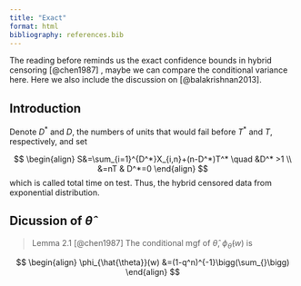 ```yaml
---
title: "Exact"
format: html
bibliography: references.bib
---
```


The reading before reminds us the exact confidence bounds in hybrid censoring [@chen1987] , maybe we can compare the conditional variance here. Here we also include the discussion on [@balakrishnan2013].

## Introduction

Denote $D^*$ and $D$, the numbers of units that would fail before $T^*$ and $T$, respectively, and set

$$
\begin{align}
S&=\sum_{i=1}^{D^*}X_{i,n}+(n-D^*)T^* \quad &D^* >1 \\
&=nT & D^*=0
\end{align}
$$ which is called total time on test. Thus, the hybrid censored data from exponential distribution.

## Dicussion of $\hat{\theta}$

> Lemma 2.1 [@chen1987] The conditional mgf of $\hat{\theta}$, $\phi_{\hat{\theta}}(w)$ is 

$$
\begin{align}
\phi_{\hat{\theta}}(w) &=(1-q^n)^{-1}\bigg(\sum_{}\bigg)
\end{align}
$$
